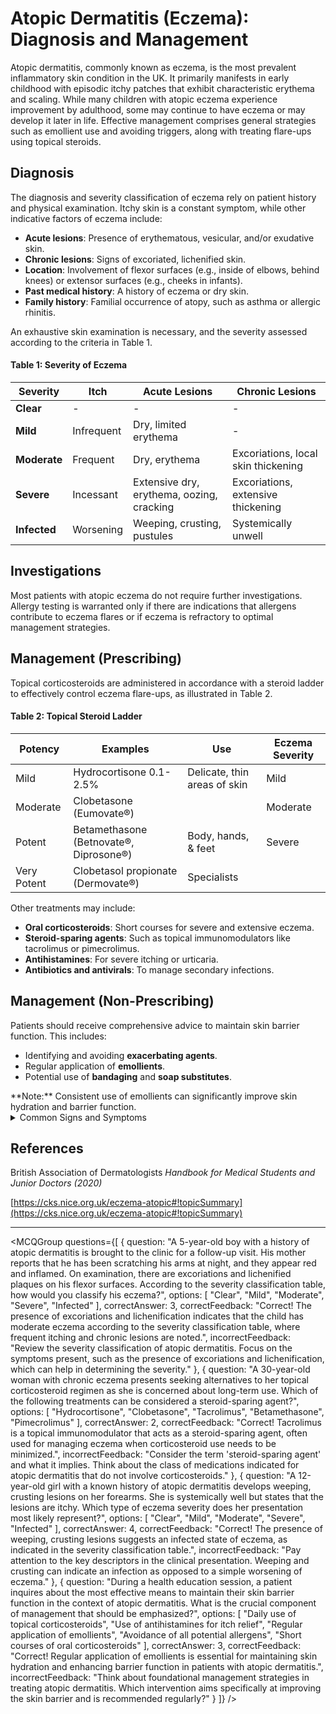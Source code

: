 
# Atopic Dermatitis (Eczema): Diagnosis and Management

Atopic dermatitis, commonly known as eczema, is the most prevalent inflammatory skin condition in the UK. It primarily manifests in early childhood with episodic itchy patches that exhibit characteristic erythema and scaling. While many children with atopic eczema experience improvement by adulthood, some may continue to have eczema or may develop it later in life. Effective management comprises general strategies such as emollient use and avoiding triggers, along with treating flare-ups using topical steroids.

## Diagnosis

The diagnosis and severity classification of eczema rely on patient history and physical examination. Itchy skin is a constant symptom, while other indicative factors of eczema include:

- **Acute lesions**: Presence of erythematous, vesicular, and/or exudative skin.
- **Chronic lesions**: Signs of excoriated, lichenified skin.
- **Location**: Involvement of flexor surfaces (e.g., inside of elbows, behind knees) or extensor surfaces (e.g., cheeks in infants).
- **Past medical history**: A history of eczema or dry skin.
- **Family history**: Familial occurrence of atopy, such as asthma or allergic rhinitis.

An exhaustive skin examination is necessary, and the severity assessed according to the criteria in Table 1.

#### Table 1: Severity of Eczema

| Severity  | Itch        | Acute Lesions                                 | Chronic Lesions                            |
|-----------|-------------|----------------------------------------------|-------------------------------------------|
| **Clear** | -           | -                                            | -                                         |
| **Mild**  | Infrequent  | Dry, limited erythema                        | -                                         |
| **Moderate** | Frequent   | Dry, erythema                               | Excoriations, local skin thickening       |
| **Severe** | Incessant   | Extensive dry, erythema, oozing, cracking  | Excoriations, extensive thickening        |
| **Infected** | Worsening | Weeping, crusting, pustules                 | Systemically unwell                       |

## Investigations

Most patients with atopic eczema do not require further investigations. Allergy testing is warranted only if there are indications that allergens contribute to eczema flares or if eczema is refractory to optimal management strategies.

## Management (Prescribing)

Topical corticosteroids are administered in accordance with a steroid ladder to effectively control eczema flare-ups, as illustrated in Table 2.

#### Table 2: Topical Steroid Ladder

| Potency                      | Examples                                    | Use                        | Eczema Severity |
|------------------------------|---------------------------------------------|---------------------------|------------------|
| Mild                         | Hydrocortisone 0.1-2.5%                     | Delicate, thin areas of skin | Mild             |
| Moderate                     | Clobetasone (Eumovate®)                     |                             | Moderate         |
| Potent                       | Betamethasone (Betnovate®, Diprosone®)     | Body, hands, & feet       | Severe           |
| Very Potent                  | Clobetasol propionate (Dermovate®)         | Specialists                |                  |

Other treatments may include:

- **Oral corticosteroids**: Short courses for severe and extensive eczema.
- **Steroid-sparing agents**: Such as topical immunomodulators like tacrolimus or pimecrolimus.
- **Antihistamines**: For severe itching or urticaria.
- **Antibiotics and antivirals**: To manage secondary infections.

## Management (Non-Prescribing)

Patients should receive comprehensive advice to maintain skin barrier function. This includes:

- Identifying and avoiding **exacerbating agents**.
- Regular application of **emollients**.
- Potential use of **bandaging** and **soap substitutes**.

<Callout emoji="💡">
**Note:** Consistent use of emollients can significantly improve skin hydration and barrier function.
</Callout>

<details>
<summary>Common Signs and Symptoms</summary>

- **Itchiness**: Constant or recurrent itching sensations.
- **Rash**: Red, dry patches in various locations, often exacerbated by scratching.
- **Skin changes**: Lichenification or areas of thickened skin due to chronic scratching.

</details>

## References

British Association of Dermatologists *Handbook for Medical Students and Junior Doctors (2020)*

[https://cks.nice.org.uk/eczema-atopic#!topicSummary](https://cks.nice.org.uk/eczema-atopic#!topicSummary)

---

<MCQGroup questions={[
  {
    question: "A 5-year-old boy with a history of atopic dermatitis is brought to the clinic for a follow-up visit. His mother reports that he has been scratching his arms at night, and they appear red and inflamed. On examination, there are excoriations and lichenified plaques on his flexor surfaces. According to the severity classification table, how would you classify his eczema?",
    options: [
      "Clear",
      "Mild",
      "Moderate",
      "Severe",
      "Infected"
    ],
    correctAnswer: 3,
    correctFeedback: "Correct! The presence of excoriations and lichenification indicates that the child has moderate eczema according to the severity classification table, where frequent itching and chronic lesions are noted.",
    incorrectFeedback: "Review the severity classification of atopic dermatitis. Focus on the symptoms present, such as the presence of excoriations and lichenification, which can help in determining the severity."
  },
  {
    question: "A 30-year-old woman with chronic eczema presents seeking alternatives to her topical corticosteroid regimen as she is concerned about long-term use. Which of the following treatments can be considered a steroid-sparing agent?",
    options: [
      "Hydrocortisone",
      "Clobetasone",
      "Tacrolimus",
      "Betamethasone",
      "Pimecrolimus"
    ],
    correctAnswer: 2,
    correctFeedback: "Correct! Tacrolimus is a topical immunomodulator that acts as a steroid-sparing agent, often used for managing eczema when corticosteroid use needs to be minimized.",
    incorrectFeedback: "Consider the term 'steroid-sparing agent' and what it implies. Think about the class of medications indicated for atopic dermatitis that do not involve corticosteroids."
  },
  {
    question: "A 12-year-old girl with a known history of atopic dermatitis develops weeping, crusting lesions on her forearms. She is systemically well but states that the lesions are itchy. Which type of eczema severity does her presentation most likely represent?",
    options: [
      "Clear",
      "Mild",
      "Moderate",
      "Severe",
      "Infected"
    ],
    correctAnswer: 4,
    correctFeedback: "Correct! The presence of weeping, crusting lesions suggests an infected state of eczema, as indicated in the severity classification table.",
    incorrectFeedback: "Pay attention to the key descriptors in the clinical presentation. Weeping and crusting can indicate an infection as opposed to a simple worsening of eczema."
  },
  {
    question: "During a health education session, a patient inquires about the most effective means to maintain their skin barrier function in the context of atopic dermatitis. What is the crucial component of management that should be emphasized?",
    options: [
      "Daily use of topical corticosteroids",
      "Use of antihistamines for itch relief",
      "Regular application of emollients",
      "Avoidance of all potential allergens",
      "Short courses of oral corticosteroids"
    ],
    correctAnswer: 3,
    correctFeedback: "Correct! Regular application of emollients is essential for maintaining skin hydration and enhancing barrier function in patients with atopic dermatitis.",
    incorrectFeedback: "Think about foundational management strategies in treating atopic dermatitis. Which intervention aims specifically at improving the skin barrier and is recommended regularly?"
  }
]} />